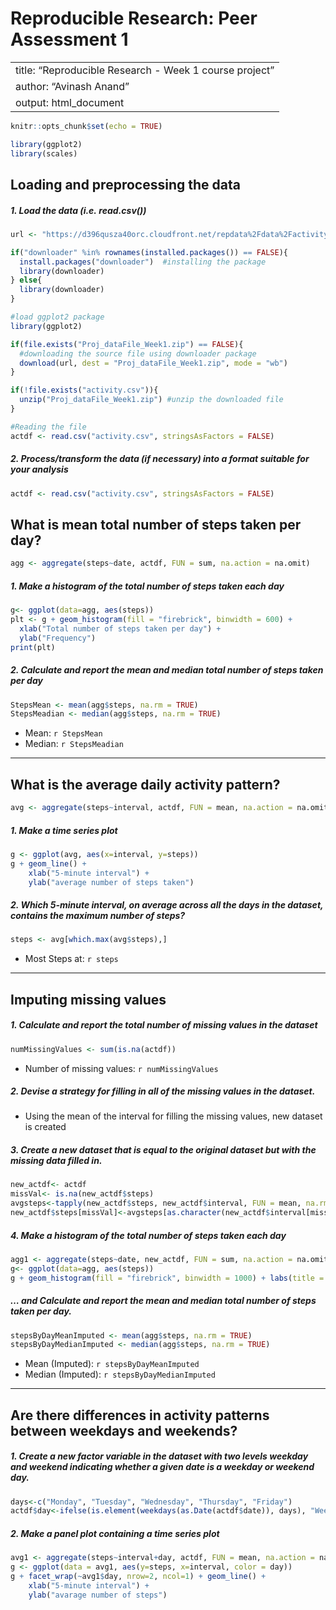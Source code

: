 # Reproducible Research: Peer Assessment 1

---
title: "Reproducible Research - Week 1 course project"
author: "Avinash Anand"
output: html_document
---

```r
knitr::opts_chunk$set(echo = TRUE)
```

```r
library(ggplot2)
library(scales)
```

## Loading and preprocessing the data
##### 1. Load the data (i.e. read.csv())
```r
url <- "https://d396qusza40orc.cloudfront.net/repdata%2Fdata%2Factivity.zip"

if("downloader" %in% rownames(installed.packages()) == FALSE){
  install.packages("downloader")  #installing the package
  library(downloader)
} else{
  library(downloader)
}

#load ggplot2 package
library(ggplot2)

if(file.exists("Proj_dataFile_Week1.zip") == FALSE){
  #downloading the source file using downloader package
  download(url, dest = "Proj_dataFile_Week1.zip", mode = "wb")
}

if(!file.exists("activity.csv")){
  unzip("Proj_dataFile_Week1.zip") #unzip the downloaded file  
}

#Reading the file
actdf <- read.csv("activity.csv", stringsAsFactors = FALSE)
```
##### 2. Process/transform the data (if necessary) into a format suitable for your analysis
```r
actdf <- read.csv("activity.csv", stringsAsFactors = FALSE)
```


## What is mean total number of steps taken per day?
```r
agg <- aggregate(steps~date, actdf, FUN = sum, na.action = na.omit)
```

##### 1. Make a histogram of the total number of steps taken each day
```r
g<- ggplot(data=agg, aes(steps))
plt <- g + geom_histogram(fill = "firebrick", binwidth = 600) +
  xlab("Total number of steps taken per day") +
  ylab("Frequency")
print(plt)
```

##### 2. Calculate and report the mean and median total number of steps taken per day
```r
StepsMean <- mean(agg$steps, na.rm = TRUE)
StepsMeadian <- median(agg$steps, na.rm = TRUE)
```
* Mean: `r StepsMean`
* Median:  `r StepsMeadian`

-----

## What is the average daily activity pattern?
```r
avg <- aggregate(steps~interval, actdf, FUN = mean, na.action = na.omit)
```

##### 1. Make a time series plot
```r
g <- ggplot(avg, aes(x=interval, y=steps))
g + geom_line() +
    xlab("5-minute interval") +
    ylab("average number of steps taken") 
```

##### 2. Which 5-minute interval, on average across all the days in the dataset, contains the maximum number of steps?
```r
steps <- avg[which.max(avg$steps),]
```

* Most Steps at: `r steps`

----

## Imputing missing values
##### 1. Calculate and report the total number of missing values in the dataset 
```r
numMissingValues <- sum(is.na(actdf))
```

* Number of missing values: `r numMissingValues`

##### 2. Devise a strategy for filling in all of the missing values in the dataset.
* Using the mean of the interval for filling the missing values, new dataset is created

##### 3. Create a new dataset that is equal to the original dataset but with the missing data filled in.
```r
new_actdf<- actdf
missVal<- is.na(new_actdf$steps)
avgsteps<-tapply(new_actdf$steps, new_actdf$interval, FUN = mean, na.rm=TRUE, simplify = TRUE)
new_actdf$steps[missVal]<-avgsteps[as.character(new_actdf$interval[missVal])]
```


##### 4. Make a histogram of the total number of steps taken each day 
```r
agg1 <- aggregate(steps~date, new_actdf, FUN = sum, na.action = na.omit)
g<- ggplot(data=agg, aes(steps))
g + geom_histogram(fill = "firebrick", binwidth = 1000) + labs(title = "Histogram of Steps per day, including missing values", x = "Steps per day", y = "Frequency")
```

##### ... and Calculate and report the mean and median total number of steps taken per day. 
```r
stepsByDayMeanImputed <- mean(agg$steps, na.rm = TRUE)
stepsByDayMedianImputed <- median(agg$steps, na.rm = TRUE)
```
* Mean (Imputed): `r stepsByDayMeanImputed`
* Median (Imputed):  `r stepsByDayMedianImputed`


----

## Are there differences in activity patterns between weekdays and weekends?
##### 1. Create a new factor variable in the dataset with two levels weekday and weekend indicating whether a given date is a weekday or weekend day.

```r
days<-c("Monday", "Tuesday", "Wednesday", "Thursday", "Friday")
actdf$day<-ifelse(is.element(weekdays(as.Date(actdf$date)), days), "Weekday", "Weekend")
```

##### 2. Make a panel plot containing a time series plot

```r
avg1 <- aggregate(steps~interval+day, actdf, FUN = mean, na.action = na.omit)
g <- ggplot(data = avg1, aes(y=steps, x=interval, color = day))
g + facet_wrap(~avg1$day, nrow=2, ncol=1) + geom_line() +
    xlab("5-minute interval") + 
    ylab("avarage number of steps")
```


